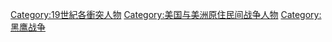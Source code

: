 [[Category:19世紀各衝突人物|Category:19世紀各衝突人物]]
[[Category:美国与美洲原住民间战争人物|Category:美国与美洲原住民间战争人物]]
[[Category:黑鹰战争|Category:黑鹰战争]]